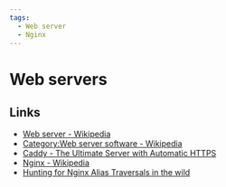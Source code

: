 ```yaml
---
tags:
  - Web server
  - Nginx
---
```


# Web servers

## Links

- [Web server - Wikipedia](https://en.wikipedia.org/wiki/Web_server)
- [Category:Web server software - Wikipedia](https://en.wikipedia.org/wiki/Category:Web_server_software)
- [Caddy - The Ultimate Server with Automatic HTTPS](https://caddyserver.com/)
- [Nginx - Wikipedia](https://en.wikipedia.org/wiki/Nginx)
- [Hunting for Nginx Alias Traversals in the wild](https://labs.hakaioffsec.com/nginx-alias-traversal/)
